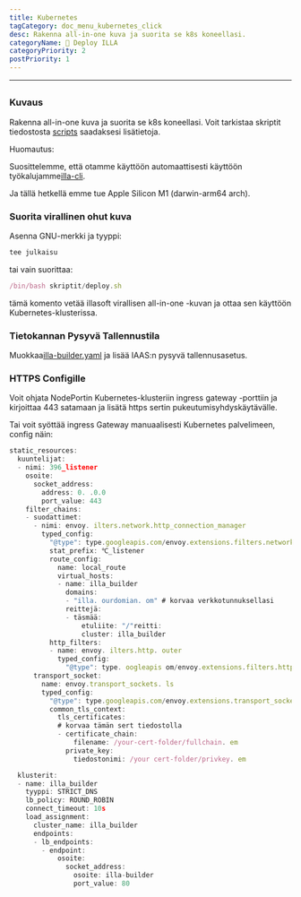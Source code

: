 ```yaml
---
title: Kubernetes
tagCategory: doc_menu_kubernetes_click
desc: Rakenna all-in-one kuva ja suorita se k8s koneellasi.
categoryName: 👷 Deploy ILLA
categoryPriority: 2
postPriority: 1
---
```


* * *

## <h2 hidden>Kubernetes</h2>

### Kuvaus

Rakenna all-in-one kuva ja suorita se k8s koneellasi. Voit tarkistaa skriptit tiedostosta [scripts](https://github.com/illacloud/deploy-illa-manually/blob/main/kubernetes/skriptit) saadaksesi lisätietoja.

Huomautus:

Suosittelemme, että otamme käyttöön automaattisesti käyttöön työkalujamme[illa-cli](https://github.com/illacloud/illa).

Ja tällä hetkellä emme tue Apple Silicon M1 (darwin-arm64 arch).

### Suorita virallinen ohut kuva

Asenna GNU-merkki ja tyyppi:

```jsx
tee julkaisu
```

tai vain suorittaa:

```jsx
/bin/bash skriptit/deploy.sh
```

tämä komento vetää illasoft virallisen all-in-one -kuvan ja ottaa sen käyttöön Kubernetes-klusterissa.

### Tietokannan Pysyvä Tallennustila

Muokkaa[illa-builder.yaml](https://github.com/illacloud/deploy-illa-manually/blob/main/kubernetes/illa-builder.yaml) ja lisää IAAS:n pysyvä tallennusasetus.

### HTTPS Configille

Voit ohjata NodePortin Kubernetes-klusteriin ingress gateway -porttiin ja kirjoittaa 443 satamaan ja lisätä https sertin pukeutumisyhdyskäytävälle.

Tai voit syöttää ingress Gateway manuaalisesti Kubernetes palvelimeen, config näin:

```jsx
static_resources:
  kuuntelijat:
  - nimi: 396_listener
    osoite:
      socket_address:
        address: 0. .0.0
        port_value: 443
    filter_chains:
    - suodattimet:
      - nimi: envoy. ilters.network.http_connection_manager
        typed_config:
          "@type": type.googleapis.com/envoy.extensions.filters.network.http_connection_manager.v3. ttpConnectionManager
          stat_prefix: ℃_listener
          route_config:
            name: local_route
            virtual_hosts:
            - name: illa_builder
              domains:
              - "illa. ourdomian. om" # korvaa verkkotunnuksellasi
              reittejä:
              - täsmää:
                  etuliite: "/"reitti:
                  cluster: illa_builder
          http_filters:
          - name: envoy. ilters.http. outer
            typed_config:
              "@type": type. oogleapis om/envoy.extensions.filters.http.router.v3.Reititin
      transport_socket:
        name: envoy.transport_sockets. ls
        typed_config:
          "@type": type.googleapis.com/envoy.extensions.transport_sockets.tls.v3. ownstreamTlsContext
          common_tls_context:
            tls_certificates:
            # korvaa tämän sert tiedostolla
            - certificate_chain:
                filename: /your-cert-folder/fullchain. em
              private_key:
                tiedostonimi: /your cert-folder/privkey. em

  klusterit:
  - name: illa_builder
    tyyppi: STRICT_DNS
    lb_policy: ROUND_ROBIN
    connect_timeout: 10s
    load_assignment:
      cluster_name: illa_builder
      endpoints:
      - lb_endpoints:
        - endpoint:
            osoite:
              socket_address:
                osoite: illa-builder
                port_value: 80
```
